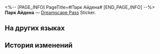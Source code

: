 <%-- [PAGE_INFO]
PageTitle=#Парк Айдена#
[END_PAGE_INFO] --%>
{{Предмет Инфобокс
|id          = 223200
|Изображение = Dreamscape Pass Sticker Парк Айдена.png
|Тип         = Dreamscape Pass Sticker
|Тип2        = Веселье до смерти Stickers
|Инвентарь   = 
|Редкость    = 4
|Эффект      = 
|Описание    = Пронумерованные наклейки, используемые для украшения дневника сновидений. Бывают самыми разными.
|Источник1   = [[Посетите Парк Айдена]]
}}
{{Описание|Прогулка по парку тоже считается своего рода Освоением.}}
'''Парк Айдена''' — [[Dreamscape Pass]] Sticker.

==На других языках==
{{На других языках
|en   = Aideen Park
|zhs  = 艾迪恩公园
|zht  = 艾迪恩公園
|ja   = エディオンパーク
|ko   = 에이딘 공원
|es   = Parque Aideen
|fr   = Parc Aideen
|ru   = Парк Айдена
|th   = สวน Aideen
|vi   = Công Viên Aideen
|de   = Aideen-Park
|id   = Aideen Park
|pt   = Parque Aideen
}}

==История изменений==
{{История изменений|3.5}}